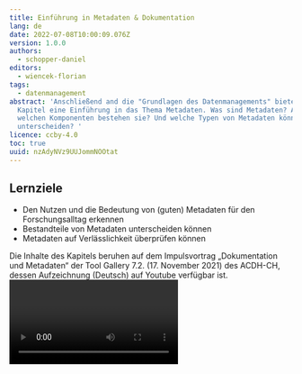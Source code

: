 ```yaml
---
title: Einführung in Metadaten & Dokumentation
lang: de
date: 2022-07-08T10:00:09.076Z
version: 1.0.0
authors:
  - schopper-daniel
editors:
  - wiencek-florian
tags:
  - datenmanagement
abstract: 'Anschließend and die "Grundlagen des Datenmanagements" bietet dieses
  Kapitel eine Einführung in das Thema Metadaten. Was sind Metadaten? Aus
  welchen Komponenten bestehen sie? Und welche Typen von Metadaten können wir
  unterscheiden? '
licence: ccby-4.0
toc: true
uuid: nzAdyNVz9UUJommNOOtat
---
```

## Lernziele

- Den Nutzen und die Bedeutung von (guten) Metadaten für den Forschungsalltag erkennen
- Bestandteile von Metadaten unterscheiden können
- Metadaten auf Verlässlichkeit überprüfen können

<SideNote type="tip" title="Tipp: ">
Die Inhalte des Kapitels beruhen auf dem Impulsvortrag „Dokumentation und Metadaten“ der Tool Gallery 7.2. (17. November 2021) des ACDH-CH, dessen Aufzeichnung (Deutsch) auf Youtube verfügbar ist.
</SideNote>

<Video provider="youtube" id="gSpzRK7ujp0" caption="Aufzeichnung des Impulsvortrags von Daniel Schopper zu Dokumentation und Metadaten bei der Tool Gallery 7.2. am 17. November 2021" />

## Warum brauchen wir Metadaten?

_Man stelle sich vor: Eine Forscherin arbeitet an einem Projektantrag zu einem Aspekt der lateinischen Grammatik. Als Arbeitsgrundlage benötigt sie ein digitales Corpus von Texten. Naheliegenderweise möchte sie sich nicht die Mühe machen und ein solches Corpus selbst aufbauen, sondern bestehende Texte wiederverwenden. Sie macht sich daher auf die Suche nach digitalen Ressourcen, die sie für ihr Textcorpus heranziehen kann. Ihre Recherche im Internet ist erfolgreich und sie stößt auf eine interessante Textsammlung, aber beim Versuch, auf den Datensatz zuzugreifen, scheitert sie an einem Login-Formular. Bei einer anderen Ressource hat sie etwas mehr Glück hat und kann den Datensatz herunterladen. Aber welches Format hat nun diese Datei, die sie auf ihrem Rechner hat, und wie kann sie sie öffnen? In einem dritten Fall kann sie den Datensatz herunterladen und öffnen - aber dann stellt sich die Frage: wie wurden die Daten produziert? Sind sie vollständig? Nach welchen Richtlinien ist die Digitalisierung erfolgt und sind die Daten daher für ihre Forschung überhaupt aussagekräftig? Und nicht zuletzt: Bei der Veröffentlichung der Texte wurde keine Lizenz angegeben – darf sie den Datensatz also überhaupt für ihre Forschung und ggf. Publikation verwenden?_ 

Diese und ähnliche basalen Informationen den potentiellen Nutzer*innen zur Verfügung zu stellen ist eine von vielen Aufgaben von Metadaten. Eine vollständiger Metadatenbeschreibung eines Datensatzes erlaubt die schnelle Beantwortung von Fragen wie z.B.:  

- Sind die Daten für mich relevant?  
- Darf ich die Daten überhaupt verwenden? Und wenn ja, unter welchen Bedingungen bzw. Einschränkungen? 
- Sind die Daten stimmig? Stimmen die Methoden, die zur Datengenerierung verwendet wurden, überein?  
- Wie kann ich den Inhalt der Daten lesen und verarbeiten? Und was brauche ich, um ihre Struktur zu verstehen? 

<Quiz>
  <Quiz.Card validateButtonLabel="Überprüfen">
    <Quiz.MultipleChoice variant="mulitiple">
      <Quiz.Question>
        **Übung**

        Schlüpfen Sie in die Rolle der beschriebenen Forscherin: Sie finden bei Ihrer Interrecherche heraus, dass einer der Texte, die Sie in ihr Corpus aufnehmen möchten, bereits unter [https://latin.packhum.org/loc/899/1/0#0](https://latin.packhum.org/loc/899/1/0#0) im Volltext verfügbar ist. Sie sind sich nicht sicher, ob der Text verlässlich ist und machen sich auf die Suche nach Metadaten: Von welcher Quelle wurde der Volltext übernommen? Wer ist dafür verantwortlich? Unter welchen Bedingungen können Sie den Text weiterverarbeiten und in Ihr Corpus integrieren? Wo auf den Seiten des Corpus lassen sich ev. Hinweise dazu finden?
      </Quiz.Question>

      <Quiz.MultipleChoice.Option>
        Der Volltext, auf dem der PHI Latin Texts Corpus basiert, ist nicht mehr vom Urheberrecht geschützt. Daher kann ich den Corpus weiterverarbeiten und in meinen Corpus integrieren.
      </Quiz.MultipleChoice.Option>

      <Quiz.MultipleChoice.Option isCorrect>
        Ich darf den PHI Latin Texts Corpus nur für persönliche Zwecke verwenden.
      </Quiz.MultipleChoice.Option>

      <Quiz.MultipleChoice.Option>
        Eingriffe und Kürzungen der digitalen Edition in den Ursprungstext sind gut nachvollziehbar.
      </Quiz.MultipleChoice.Option>

      <Quiz.MultipleChoice.Option isCorrect>
        Die Quell-Edition des Volltextes lässt sich herausfinden.
      </Quiz.MultipleChoice.Option>

      <Quiz.Message type="correct">
        **Richtig!** Leider gibt es zu diesem Text bzw. zum gesamten PHI Latin Texts Corpus wenig bis gar keine Metadaten. Auf der Startseite des Corpus [https://latin.packhum.org/](https://latin.packhum.org/) findet sich ein sehr allgemeiner Hinweis, dass die Verwendung nur für persönliche Zwecke erlaubt ist.

        Auf der Übersichtsseite der Texte des Autors ([https://latin.packhum.org/author/899](https://latin.packhum.org/author/899)) findet sich versteckt als „Pop-Up“ zumindest die Angabe der Edition, von der der Volltext stammt – das Datum legt nahe, dass die ursprüngliche Edition noch vom Urheberrecht geschützt ist und der Text daher nicht verwendet werden kann. Über etwaige Eingriffe oder Kürzungen, die der digitale Volltext in den Text der Ursprungsedition ausweist, ist auf der Seite nichts zu finden.
      </Quiz.Message>

      <Quiz.Message type="incorrect">
        **Knapp daneben!** Diese Informationen sind aber in diesem Beispiel auch nur schwer zu finden, denn leider gibt es zu diesem Text bzw. zum gesamten PHI Latin Texts Corpus wenig bis gar keine Metadaten. Auf der Startseite des Corpus [https://latin.packhum.org/](https://latin.packhum.org/) findet sich ein sehr allgemeiner Hinweis, dass die Verwendung nur für persönliche Zwecke erlaubt ist.

        Auf der Übersichtsseite der Texte des Autors ([https://latin.packhum.org/author/899](https://latin.packhum.org/author/899)) findet sich versteckt als „Pop-Up“ zumindest die Angabe der Edition, von der der Volltext stammt – das Datum legt nahe, dass die ursprüngliche Edition noch vom Urheberrecht geschützt ist und der Text daher nicht verwendet werden kann. Über etwaige Eingriffe oder Kürzungen, die der digitale Volltext in den Text der Ursprungsedition ausweist, ist auf der Seite nichts zu finden.
      </Quiz.Message>
    </Quiz.MultipleChoice>
  </Quiz.Card>
</Quiz>


_Unsere Forscherin hat ihren Antrag schließlich abgeschlossen und mit Erfolg bei einem Fördergeber eingereicht: Das Projekt kann starten! Ihr Textcorpus nimmt Gestalt an und rasch finden sich andere Forscher*innen, die ihre Arbeit wiederverwenden möchten: Nun findet sie sich selbst in der Position, Metadaten zu ihrem Corpus erstellen zu müssen. Außerdem möchte der Fördergeber in einem Data Management Plan Auskunft darüber erhalten, wo die durch seine Mittel finanzierten Ergebnisse archiviert werden: Unsere Forscherin muss sich nun für ein mögliches Forschungsdatenrepositorium entscheiden und darüber informieren, welche Informationen in welchem Format das Respositorium für die Archivierung benötigt._ 

**Fazit:** Wir alle sind sowohl _Nutzer*innen_ als auch _Produzent*innen_ von Metadaten und brauchen für alle Schritte im [](https://howto.acdh.oeaw.ac.at/resource/posts/grundlagen-datenmanagement#b-datenlebenszyklus--datenmanagement)[Datenlebenszyklus](https://howto.acdh.oeaw.ac.at/resource/posts/grundlagen-datenmanagement#b-datenlebenszyklus--datenmanagement) grundlegende Kenntnisse, um Daten von anderen Projekten oder anderen Wissenschaftler*innen für unsere Forschung nachnutzen zu können bzw. mit anderen Personen an geteilten Daten zusammenarbeiten zu können.  

Selbst zwischen Mitarbeiter*innen ein und desselben Projekts entfalten sich E-Mail-Unterhaltungen mit Fragen wie: „Wo liegt die letzte Version von Datei X und welche Software brauche ich, um sie öffnen zu können?“ oder „Darf ich Datei Y aus dem Internet für … verwenden?“ Auch die [Übung zu den Grundlagen des Datenmanagements ](https://howto.acdh.oeaw.ac.at/resource/posts/datenmanagement-%C3%BCbung)hat bereits deutlich gezeigt, weshalb Metadaten wichtig sind: Nur mit Metadaten sind die Daten, die wir in unseren Projekten herstellen, überhaupt verständlich und im Verlauf bzw. am Ende des Projekts auffindbar und wieder- / weiterverwendbar.  

## Was sind Metadaten? Eine Bestandsaufnahme 

Aber was sind nun eigentlich Metadaten? Versuchen wir zunächst einmal eine Annäherung. Die einfache Antwort, die man häufig liest und die sich mit dem vorangegangen Beispiel deckt, lautet einfach: 

> Metadaten sind Daten über andere Daten. 

Das ist prinzipiell nicht falsch. Es stellt sich allerdings die Frage, ob diese Definition den Kern in vollem Umfang trifft, gerade wenn wir über geisteswissenschaftliche Metadaten sprechen? Deswegen folgt nun ein kurzer induktiv erstellter Überblick, wo überall Metadaten vorkommen können.  Denn “Metadaten sind überall”. 

![Datei-Metadaten - Windows Eigenschaften](images/metadata_computerdata.png "Abbildung 1: Metadaten über Dateien in den Eigenschaften einer Datei unter Windows. Bild: Daniel Schopper, CC-BY-4.0")

Metadaten gibt es beispielsweise über die Daten auf unserem Computer. Hier haben wir es mit Dateien in einem Dateisystem zu tun. Diese Dateien liegen in bestimmten Ordnern, auf festgelegten physischen Laufwerken. Sie haben eine Größe, verschiedene Datumsangaben, Angaben zu Autoren, und sogar beschreibende Angaben wie den Titel, Thema usw. In der Regel beschreiben die Metadaten in unseren Dateisystemen _Eigenschaften der physischen Datei_ und ihrer Entstehung bzw. Bearbeitung. Schlagwörter, Inhaltsangaben etc. beziehen sich hingegen auf den Inhalt, die semantische Ebene einer Datei wie z.B. eines Word-Dokuments. 

Klar ersichtlich wird auch am obigen Beispiel: Metadaten in Computersystemen sind in aller Regel in „Feldern“ aufgebaut, die einen Wert besitzen, der aus einem möglichen Wertebereich stammt: Im Feld „Created“ darf nur eine Datums- und Zeitangabe stehen, in „Size“ nur eine ganze Zahl, die – je nach Größenordnung – z.B. als Kilobyte, Megabyte oder Gigabyte angezeigt wird. 

![Metadaten in einem Digitalisat des retrodigitalisierten Nominalkatalogs der Universitätsbibliothek Wien](images/metadata_ansaldi.png "Abbildung 2: Metadaten in einem Digitalisat des retrodigitalisierten Nominalkatalogs der Universitätsbibliothek Wien. Bild: Daniel Schopper, CC-BY-4.0")

Metadaten begegnen uns aber auch in ganz anderer Form, wie Abbildung 2 zeigt. Hierbei handelt es sich um ein Digitalisat des historischen Nominalkatalogs der Universitätsbibliothek Wien: Bibliotheken gehören zu jenen Institutionen, die sich am längsten mit der Organisation von Metadaten befassen. Einerseits beziehen sich die Angaben darin auf die einzelnen _Exemplare_ eines Buches, um sie mithilfe ihrer Signaturen im Speicher auffindbar zu machen. Anderseits aber enthält das Katalogisat auch implizit Informationen über alle gleichartigen Exemplare dieser Publikation: Autor, Titel und Publikationsdatum sind keine Eigenschaften eines physischen Objekts, sondern der Abstraktion davon. Darüber hinaus finden wir in der Abbildung auch Informationen, die dabei unterstützen, sich im Metadatensatz selbst zurechtzufinden, z.B. Seitenzahlen oder der Kolumnentitel.  

![Metadaten in Google Bildersuche](images/metadata_katzen.png "Abbildung 3: Metadaten in einer Bildersuche. Bild: Daniel Schopper, CC-BY-4.0")

Aber auch wenn wir einfach eine Suchmaschine verwenden (siehe Abbildung 3), arbeiten wir in aller Regel mit Metadaten, um die Resultatliste nach bestimmten Parametern zu filtern: Im Fall der oben abgebildeten Bildersuche sind das technische Angaben (z.B. Aufnahmedatum, Größe, enthaltene Farben, Bildtypen, Bildformate), aber auch die Art der Lizenz oder die Herkunft der Daten. Im Normalfall werden die einzelnen Filter-Parameter nicht als Freitext eingeben, sondern aus einer Liste von möglichen Werten ausgewählt, sog. _kontrollierten Vokabularien_. 

![Metadaten eines Kunstwerks](images/metadata_culturalheritage.png "Abbildung 4: Metadaten in einer Detailansicht der „Cellini-Saliera” in der Online-Sammlung des Kunsthistorischen Museums. Screenshot: Daniel Schopper, CC-BY-4.0")

Natürlich gibt es auch im Sektor des Kulturerbes Metadaten: Beispielsweise die sogenannten [“Tombstone”-Informationen](https://www.artic.edu/articles/872/how-to-read-a-label) eines Objekts – ein Begriff, der ursprünglich von Beschreibungstexten im Museum kommt und sich in erweiterter Form auch in digitalen Sammlungen fortführt. Wie ein kleines Schildchen unterhalb eines Objektes oder Bildes in einem Museum bieten auch digitale Metadaten grundlegende Angaben wie z.B. beispielsweise Bezeichnung, Datierung oder relevante Personen, etc.  

### Zusammenfassung

Allen Metadaten ist gemein, dass sie die Dinge, die sie beschreiben, aus verschiedenen Dimensionen erschließen. Dazu gehören in aller Regel: 

- Benennungen (z.B. Kennzeichnung, Beschriftung, Titel, etc.) 
- Zeitliche Dimension (Datums- und Zeitangaben) 
- Größe / Umfang 
- Geographische Dimension 
- Verhältnis zu natürlichen Personen oder Institutionen / Körperschaften 
- Inhaltliche Dimension (z.B. Verschlagwortung) 
- Rechtliche Dimension (Besitzverhältnisse, Lizenzangaben) 

Sprechen also Metadaten nur über Daten, wie die anfängliche Definition nahelegt? – Nein, bei genauerer Betrachtung greift diese Definition zu kurz. Denn in aller Regel beschreiben Metadaten nicht nur die digitalen Objekte, zu denen sie gehören, sondern auch zahlreiche Aspekte von all jenen realen und abstrakten „Dingen“, die ein digitales Objekt repräsentiert oder die mit ihm in Verbindung stehen.  

Am Beispiel von digitalen Objekten aus dem Bereich des Kulturerbes wird das ganz deutlich: Wer mit der digitalen Repräsentation eines Kunstwerks arbeitet, interessiert sich in vielen Fällen besonders für jene Dimensionen, die gerade _nicht_ durch die Fotografie oder den Scanvorgang erfasst werden können: beispielsweise die physischen Eigenschaften des digitalisierten Objekts oder die Ereignisse und Personen, die mit ihm in Verbindung stehen (z.B. Herstellung, Kauf/Verkauf bzw. ). Dieses Wissen über die „realen“ Objekte wird den digitalen Objekten beigegeben, um sind in ihrer Gesamtheit und möglichst umfänglich im digtalen Raum erfassen zu können.  

**Merke:** Bei digitalen Objekten kann man grundsätzlich drei Ebenen unterscheiden: 

- **Physische Ebene:** Digitale Objekte bestehen aus Bytes, die auf einem Datenträger “abgelegt sind”, haben also eine physische Komponente: Das können Dateien auf einem USB-Stick oder einer Festplatte sein, aber genauso Datenströme, die über ein Netzwerk zwischen Geräten ausgetauscht werden. Auf dieser Ebene werden die Eigenschaften der Objekte (und daher die „Werte“ der Metadaten, die sie beschreiben) über die physische Ablage der Dateien bestimmt. 
- **Logische Ebene:** Diese Ebene bezieht sich auf den inneren Aufbau der Daten, der es ermöglicht, dass sie von einer Software gelesen, angezeigt und manipuliert werden können. Beispiel: Damit verschiedene Textverarbeitungsprogramme das selbe Dokument öffnen können, muss ein gemeinsames Format definiert sein: ein Regelwerk, das Funktionsbereiche definiert und sie auf entsprechende Datenstrukturen abbildet. Dieses Regelwerk muss allen Programmen „bekannt“ sein, die dieses Format lesen oder schreiben können sollen. 
- **„Konzeptionelle“ oder „semantische“ Ebene:** Dies ist die abstrakte Ebene des Dateiinhalts, die zunächst nur von Menschen durch Interpretation und „Hintergrundwissen“ erschlossen werden kann: Was bildet ein Foto oder Scan ab? 

## Aufbau von Metadaten 

Unabhängig vom technischen System oder Format, in welchem Metadaten gespeichert werden, ist der Aufbau von Metadaten stets derselbe. Um für die Nutzer und Ersteller verständlich und nützlich zu sein, müssen sich beide bei jedem Medatdatum auf folgende Informationen einigen: 

- Welche **Bedeutung** hat das Metadatum? Welche Dimension (s.o.) bzw. welche Eigenschaft des beschriebenen Objektes deckt es ab? – Wie wir weiter unten sehen werden, kann die semantische Ebene einer Metadatumsdefintion mehr oder weniger eng gefasst sein. Außerdem bedarf es einer klaren Definition, denn  "Feldnamen" allein können leicht mehrdeutig sein. (Z. B.: Beschreibt das Metadatum “Titel” den Titel einer Publikation oder den (Adels-/Standes- etc.) Titel einer Person?) 
- Hand in Hand mit der Frage der Beschreibungsdimension eines Metadatums geht die Definition, welche **Werte bzw. Wertebereiche** bei der Verwendung dieses Metadatums zulässig sein können, zumal die Semantik eines Medadtums hier Einschränkungen bedingt. So wird beispielsweise ein Metadatum, das sich auf ein Datum bezieht, ein standardisierters Datumsformat wie [ISO 8601](https://en.wikipedia.org/wiki/ISO_8601) als Wertebereich festlegen.
- Und nicht zuletzt müssen Metadaten in einem Computersystem gespeichert werden, um benützbar zu werden. Hier stellt sich die grundlegende Frage: Auf welche Art und Weise und unter Verwendung welcher **Zeichen** werden die Informationen des Metadatums in einem Computersystem repräsentiert? Sinnvollerweise ist die Definition eines Metadatums von der tatsächlichen Art, der Speicherung – der **syntaktischen Ebene** – unabhängig. Dementsprechend gibt es oftmals mehrere syntaktische Varianten eines und desselben Metadatums, die sich nicht in ihrer Semantik, aber sehr wohl in ihrem Basisdatenmodell (z.B. RDF oder XML, s.u.) und den durch sie bedingten syntaktischen Regeln unterscheiden.  

Um ein digitales Objekt beschreiben zu können, benötigt man mehr als ein einzelnes Metadatum, sondern ein ganzes _Metadaten-Schema_ oder _\-Vokabular._ In diesem bewegen sich die Definitionen von Metadaten-Elementen innerhalb eines gemeinsamen Metadatenschemas immer auch im Rahmen eines gemeinsamen **abstrakten Modells**, das die verschiedenen Metadaten-Elemente zu einem homogenen Ganzen verbindet. 

![Struktur von Metadaten](images/metadata_structure2.png "Abbildung 4: Struktur von Metadaten. Grafik: Daniel Schopper, CC-0 ")

Anhand der sukzessiven Entwicklung des [„Dublin Core“-Standards](https://www.dublincore.org/resources/metadata-basics/) lassen sich diese drei Ebenen gut illustrieren: 

### Exkurs: Struktur von Metadaten anhand von Dublin Core ([vgl. Pollin 2021](http://gams.uni-graz.at/o:konde.128) ) 

Als in den frühen 1990er Jahren deutlich wurde, dass dem massiven Zuwachs an Informationen im noch vergleichsweise jungen Internet mit den traditionellen Strategien von Katalogisierung und Informationsgewinnung an Bibliotheken nicht beizkommen war, wurde 1995 nach einem Workshop am _Online Computer Library Center_ (OCLC) in Dublin (Ohio) das _Dublin Core Metadata Element Set_ (DCMES) präsentiert und in einer Reihe von offiziellen Standards publiziert: Dabei handelte es sich um eine Sammlung der 15 am weitesten verbreiten Eingeschalten von Ressourcen, die so allgemein gehalten waren, dass sie für die Beschreibung von vielerlei digitalen und analogen Objekten (Webseiten, Büchern, Liedern, Bildern etc.) gleichermaßen nützlich sein würden. Ziel war eine abstrakte Definition der Eigenschaften ohne Vorgabe, wie diese in einem technischen System repräsentiert werden sollten: Die _syntaktische Ebene_ wurde bewusst offen gelassen. 

Eines der DCMES Elemente war „Datum“ und wurde definiert als „Zeitpunkt oder -abschnitt, der in Verbindung mit einem Ereignis im Lebenszyklus einer Ressource steht.“ ([DMCI Usage Board 2020](https://www.dublincore.org/specifications/dublin-core/dcmi-terms/#http://purl.org/dc/elements/1.1/date); übers. v. Daniel Schopper) Rasch war deutlich, dass diese Definition (und damit die semantische Ebene dieses Metadatums) zu lose definiert war, um in der Praxis nützlich zu sein. Daher wurden im Jahr 2003 mit Qualified Dublin Core die Elemente des DCMES um „Qualifikatoren“ verfeinert (vgl. [DCMI Qualifiers (2000-07-11)](https://www.dublincore.org/specifications/dublin-core/dcmes-qualifiers/2000-07-11/)), die die möglichen Bedeutungen von „Datum“ weiter unterteilten. Das Metadatum erhielt dadurch verschiedene Unterbedeutungen („Element refinements“) wie z.B. „Created“ („erzeugt am ...“), „available“ („verfügbar ab ...“) oder “Issued” („herausgegeben am ...“). 

Parallel dazu wurden **Werte bzw. -Wertebereiche** definiert, die für die verschiedene Eigenschaften zulässig waren: Als Standardformat eines Datums wurde beispielsweise die Notation „YYYY-MM-TT“ gesetzt. In anderen Fällen wurden geschlossene Listen von möglichen Werten (sog. _kontrollierte Vokabularien_) festgelegt (beispielsweise für die Angabe der Sprache oder des Typs einer Ressource), sodass die Austauschfähigkeit von Dublin Core-Daten erhöht wurde 

Über die Jahre hinweg wurde die konkrete **Syntax**, in der die Dublin Core Elemente verwendet werden können, offen gelassen: Die DC Elemente wurden und werden direkt in HTML-Seiten integriert, in XML-Schemata (s.u.) oder mithilfe von RDF als Linked Data publiziert. Allen syntaktischen Repräsentationen liegt jedoch das _[Dublin Core Abstract Model](https://www.dublincore.org/specifications/dublin-core/abstract-model/)_ zugrunde, das dafür sorgt, dass die verschiedenen syntaktischen Repräsentationen von _Dublin Core_ trotz ihrer unterschiedlichen Erscheinungsform miteinander kompatibel sind.  

### Vokabularien und Normdaten

Wenn Metadaten von Suchmaschinen aggregiert oder zwischen Systemen bzw. Benutzern ausgetauscht werden sollen bzw. große Datenmengen anhand bestimmter Kriterien gefiltert werden sollen, sind in aller Regel kontrollierte Vokabularien im Spiel. Als ein augenscheinliches Beispiel kann der Bibliothekskatalog der ÖAW herangezogen werden: In diesem werden verschiedene Beständen (Bibliotheksbestand, Datenbanken, elektronische Ressourcen) in einem gemeinsamen Suchinterface zusammengefasst. Jeder Datenbestand folgt einem eigenen Metadatenschema mit eigenen Wertebereichen (s.o.). Um es zu ermöglichen, dass eine Menge von Suchresultaten anhand des Metadatums „Format“ gefiltert werden kann, müssen die verschiedene Werte auf eine gemeinsame Liste von möglichen Werten homogenisiert (sog. „gemappt“) werden, deren Bedeutung in etwa gleich ist.  

<Figure src="images/metadaten_oeawacademycat.png" alt="ÖAW Academy-CATalogPlus - Suche nach Wasserfall">
Abbildung 5: [Katalog von Bibliothek und Archiv der ÖAW](https://www.oeaw.ac.at/resources). Bild: Daniel Schopper, CC-BY-4.0
</Figure>

Zu diesem Zweck wird ein Vokabular erstellt, dessen einzelne Einträge (Terme) klar definiert sind und dessen Einträge untereinander bzw. zu anderen Vokabularien in Verbindung gesetzt werden können. 

<Figure src="images/metadata_vokabularien.png">
Abbildung 7: Screenshot des Konzepts [“Aussageobjekte” aus dem DARIAH BBT](https://vocabs.dariah.eu/bbt/en/page/?clang=de&uri=https%3A%2F%2Fvocabs.dariah.eu%2Fbbt%2FConcept%2F000022). Bild: Daniel Schopper, CC-BY-4.0
</Figure>

Häufig werden Vokabularien im Bereich der Metadaten mit [SKOS - Simple Knowledge Organization](https://www.w3.org/2004/02/skos/) – erstellt, das die wichtigsten semanitschen Verbindungen zwischen Termen bereitstellt. So werden ähnliche Terme mit der Relation `skos:closeMatch` verbunden; gleiche Terme mit `skos:exactMatch.`

Werden Vokabularien publiziert können andere Personen und Projekte die dort verwendeten Definitionen aufgreifen und so ihre Daten auf einer konzeptionellen Ebene mit einander kompatibel machen. Bekannte Beispiele für häufig genutzte Vokabularien sind beispielsweise der [Getty AAT](https://www.getty.edu/research/tools/vocabularies/aat/) (Art & Architecture Thesaurus) oder [DARIAH BBT](https://vocabs.dariah.eu/bbt/en/) (Backbone Thesaurus).  

![Varianten in der Schreibweise von Arthur Schnitzler in der DNB](images/dnb-schnitzler.png "Abbildung 6: Varianten in der Schreibweise von Arthur Schnitzler in der DNB. Bild: Daniel Schopper, CC-BY-4.0")

Ähnlich wie Konzepte können auch die Namen von Personen, Orten und Körperschaften ambig, also mehrdeutig sein. Gerade bei der Aggregation (Sammlung) von Metadaten – wie etwa im oben genannten Bibliothekskatalog – ist die Identifikation von Einzelpersonen oder einzelnen Arbeiten durch eine ein-eindeutige Schreibweise und/oder einen alphanumerischen Identifikator zentral. Auch hier hat das Bibliothekswesen bereits viel “Vorarbeit” geleistet. Hervorzuheben sind hier beispielsweise die **Normdaten**, auf Englisch “authority control files”. Beispiele sind hier [Gemeinsame Normdatei](https://gnd.network/) ([GND)](https://gnd.network/), [Library of Congress Subject Headings (LCSH)](https://www.loc.gov/aba/cataloging/subject/), oder [Virtual International Authority File (VIAF)](http://viaf.org/). Diese kommen aus dem Bereich der Bibliothekskatalog, aber finden zunehmend auch im semantischen Web Anwendung. In Bibliothekskatalogen finden sich unterschiedlichste Namensschreibungen, Fehlschreibungen, Pseudonyme, unterschiedliche Sprachen. Um diese Ansetzungsformen alle auf eine einzige Identität zusammenzubringen, wird eine autoritative Form als Normdatum angesetzt.  Dies kann in Form einer eindeutigen Namensansetzung sein, in Form einer innerhalb eines Normdatensatzes eindeutigen Nummer, oder – wie es nun im Semantic Web der Fall ist, in Form einer URI-Adresse. Dies gibt es für Personen, aber auch in generalisierter Form für Orte, Themengebiete oder aber generelle Terminologien, die auch aus dem Bibliotheksbereich hinaus gehen. Beispiele für generische Ressourcen sind z.B. [GeoNames](http://www.geonames.org/) (Ortsnamen) oder auch [Wikidata](https://www.wikidata.org/), welche Identifikatoren für die unterschiedlichsten Dinge, Konzepte, zeitlichen Ereignisse etc. vergibt. 

## Typen von Metadaten

![Metadatentypen](images/metadata_metadatatypes.png "Abbildung 8: Metadatentypen. Grafik von Daniel Schopper, CC-BY-4.0 ")

Die Literatur unterscheidet zumeist zwischen vier Gruppen von Metadaten:  

- **deskriptive Metadaten**, welche die Daten an sich beschreiben. 
- **administrative Metadaten**, die auf das Handling, die unterliegenden Prozesse und organisatorische Aspekte der Daten, ihrer Generierung, Verarbeitung oder Nachnutzung eingehen. 
- **strukturelle Metadaten**, die die interne Struktur der Metadaten beschreiben. 
- **technische Metadaten**, die Aussagen über die technische Repräsentation und Beschaffenheit eines digitalen Objekts treffen. 

Zusätzlich könnte man als fünfte Dimension die Archivmetadaten unterscheiden, die der Autor für diese Übersicht aber unter die vier genannten Hauptgruppen subsumiert.  

Diese vier Gruppen wollen wir uns nun genauer ansehen. Welche Fragen über die Daten werden dort beantwortet? 

**Deskriptive Metadaten** umfassen vereinfacht gesagt das, was wir oft mit bibliographischen Metadaten ausdrücken. Diese sind letztendlich eine Identifikation und Beschreibung dessen, was wir sehen. Sie beschreiben also, um was es sich bei den spezifischen Daten handelt. Dies umfasst beispielsweise: 

- Wie wird das Objekt / Datum genannt? 
- Wer war in dessen Erstellung involviert? 
- Wann wurde es publiziert? 
- Worum geht es? - Dies umfasst inhaltliche Aspekte wie Themen, Schlagwörter etc. 
- Wie ist die Erscheinungsform? - Diese kann abhängig vom Objekt sehr unterschiedlich sein. Beispiele sind Sprache, Farbe, Seitenzahlen (bei Printprodukten), etc. 

**Administrative Metadaten** beschreiben die Einbettung in prozedurale und organisatorische Aspekte. Letztendlich geht es darum, wie die Daten behandelt werden.  

- Wo sind die Daten auffindbar?  
- Wer darf die Daten unter welchen Konditionen verwenden?  

  - Wer hat z.B. in einem größeren Projekt, in dem jeder nur bestimmte Teilbereiche eines Datenbestands bearbeiten darf und soll, die Bearbeitungsrechte? 
- Was ist der Status der Daten innerhalb ihres Lebenszyklus? 
- Wie wurden die Daten bisher verarbeitet? 

  - Was ist die Geschichte des Datenobjekts? 
  - Wurde es in ein Repositorium aufgenommen? 
  - Welche Bearbeitungs/Verarbeitungsschritte wurden vor der Aufnahme in ein Archiv vorgenommen (Wichtig bei Archivmetadaten)? 
- Wo ist die Quelle der Daten (wo kommen sie her)? (Provenienz) - Daten werden wiederverwendet und nachgenutzt. Gerade dafür ist es wichtig die Herkunft der Daten klar zu dokumentieren. 

**Strukturelle Metadaten** beschreiben wie Daten sich zusammensetzen. 

- Wie sind Objekte intern strukturiert? -  Wenn wir das Beispiel eines Buches hernehmen, so könnte man sagen, das Buch besteht aus einer Anzahl von Seiten oder aus Kapiteln. Die interne Struktur ist hier eine physischen Datenstruktur die sich dann beispielsweise in einer Ordnerstruktur abbildet. 
- In welcher Beziehung stehen die Daten oder Objekte zu anderen Daten? - Sind sie beispielsweise Teil einer Kollektion oder eines größeren Zusammenhangs? Gibt es andere Versionen oder Vorversionen dieser Daten oder dieses Objekts an einem anderen Speicherort? 

**Technische Metadaten** beschreiben wie ein Objekt aus technischer Sicht beschaffen ist, damit ein Computer dieses lesen kann. Dazu gehören beispielsweise 

- Dateiformat  
- Enkodierung – Also beispielsweise in welches Zeichenformat wurde für die Kodierung eines Textes verwendet? 
- Aufnahmetechnologie – Ein klassisches technisches Metadatum beispielsweise aus Fotokameras ist die Information wie ein Digitalisat aufgenommen wurde. 
- Sampling / Auflösung - Dies beschreibt, wie genau die Übersetzung vom Analogen ins Digitale war. Sample-Raten bei Audio oder die Auflösung bei Bildern sind Beispiele 

### Metadaten-Syntax 

Im Hinblick auf die Syntax von Metadaten gibt es unterschiedliche Varianten, wie diese kodiert oder abgebildet werden können. 

- **unstrukturierte Metadaten** - z.B. eine README-Datei. Diese ist zwar menschenlesbar und hoffentlich für Menschen verständlich verfasst aber nicht maschinenlesbar. Insofern lässt sie sich nicht ohne zusätzlichen Aufwand von einem Computer auswerten. 
- **semi-strukturierte Daten** – z.B. [XML](https://www.w3schools.com/xml/xml_whatis.asp) oder [JSON](https://www.json.org/json-en.html). Auf diese Form der Syntax werden wir in diesem Kapitel noch näher eingehen. 
- **Strukturierte Metadaten** – z.B. tabellarische Informationen sowie [RDF](https://www.w3schools.com/xml/xml_rdf.asp) (XML, Turtle (TTL), JSONLD). Hier steht die Struktur im Vordergrund. 

Metadaten können entweder in die Daten oder digitalen Objekte, die sie beschreiben, eingebettet oder eigenständig (self-contained) sein, also in einer separaten Datei abgespeichert werden die neben den jeweiligen digitalen Objekten existiert. Beide Varianten haben ihre Vor- und Nachteile. Eingebettete Metadaten können - banal gesagt – nicht verloren gehen. Wenn sie in einer separaten Datei abgespeichert werden, sind sie ggf. leichter bearbeitbar und leichter zugänglich. 

Im Folgenden werden kurz die unterschiedlichen syntaktischen Varianten beleuchtet, um Einsteiger*innen in die Materie einen grundlegenden Einblick in das Thema zu geben. 

#### XML

Eines der wichtigsten Datenformate in der (kurzen) Geschichte der Metadaten im informationstechnischen Sinne ist sicherlich [XML](https://www.w3schools.com/xml/xml_whatis.asp). Viele Metadatenschemata bauen auf dieses grundlegende Format auf. XML steht für eXtensible Markup Language – ein Webstandard, der vom World Wide Web Consortium entwickelt und 1998 erstmals als Empfehlung veröffentlicht wurde. Es ist ein Regelwerk wie man Vokabularien oder Schemata beschreiben kann. Es definiert eine Reihe von syntaktischen Regeln an anhand derer man reine Textdokumente strukturieren kann, um sie danach menschen- und maschinenlesbar verwenden zu können. 

Ein einfaches, fiktives Beispiel: 

```
<absatz>
    <zeile nummer="001">Dies ist eine <stichwort>Einleitung</stichwort> zu <format>XML</format>.</zeile>
</absatz>
```

 Wenn wir einen Absatz in XML kodieren wollen, so können wir dies mit sogenannten Tags machen. Die grundsätzliche Regel ist, dass es immer einen Start- und einen End-Tag gibt, die den Inhalt umschließen. Spitzklammern markieren einen Tag, z.B. <paragraph> in diesem Fall. Der End-Tag wird mit einem Schrägstrich vor dem Tag-Namen markiert - </paragraph>. Durch die Start- und End-Tags werden Informationseinheiten klar abgegrenzt und diese sind zudem streng hierarchisch ineinander verschachtelt. XML zeichnet sich gegenüber anderen technischen Datenmodellen dadurch aus, dass es sowohl dokumentenorientiert als auch datenorientiert verwendet werden kann. Ein Dokument hat eine Reihenfolge von oben nach unten, was bei anderen Datenstrukturen nicht der Fall ist. Zudem ist XML eine Markup-Sprache, was es ermöglicht Text um zusätzliche Informationen anzureichern.   

#### JSON

Ein weiteres Datenformat ist [JSON (JavaScript Object Notation)](https://www.json.org/json-en.html). Dieses Format kommt aus der Programmierung, und ist eigentlich eine Subset der Programmiersprache JavaScript. JSON ist genauso hierarchisch aber einfacher aufgebaut als XML. Es ist wie XML ein reines Textformat, das vor allem für datenorientierte Applikationen angewendet wird. Die Syntax besteht aus sogenannten “key-value pairs”. Das heißt, es gibt jeweils einen Schlüssel bzw. ein Label und einen Wert dazu. Diese Wertepaare können auch ineinander verschachtelt sein. Das Format ist entsprechend für einen Computer einfach zu verarbeiten, aber kennt die Mischung zwischen Freitext und Zusatzinformation nicht. 

Hier ein Beispiel der Kodierung der bei XML eingeführten Absatzstruktur in JSON: 

```
{ 
  "type": "paragraph",
  "number": 1,
  "content": [
    { 
      "type" : "line",
      "number": 1,
      "content": "This is an introduction to JSON.",
      "keywords" : ["introduction"]
    }
  ]
}
```

#### RDF 

Der dritte wichtige Standard in dem Zusammenhang ist [RDF (Resource Description Framework](https://www.w3schools.com/xml/xml_rdf.asp), W3C Consortium). RDF ist die Grundsäulen des Semantic Web sowie Linked Open Data und ist von der Datenstruktur her vielleicht sogar die intuitivste Form. Die Datenstruktur basiert auf sogenannten Triples. Diese sind wie Aussagesätze mit einem Subjekt, einem Prädikat und einem Objekt strukturiert. Jede Entität innerhalb dieser Aussagen ist über eine URI (Unified Resource Identifier, also eine Art Webadresse) eindeutig identifiziert, sodass immer klar ist, worüber eine Aussage getroffen wird.  

Mittels dieser sehr einfachen Aussagen-Struktur kann man dann immer weitere Kreise an Aussagen ziehen. Letztendlich stellen diese Aussagen gerichtete Grafen dar, die bestimmte Entitäten miteinander in Beziehung setzen. 

![Aufbau von RDF](images/tg7-2_03_metadaten_schopper.png "Abbildung 9: Aufbau und Beispiel von RDF in den ARCHE Metadaten. Bild: Daniel Schopper, CC-BY-4.0 ")

Das in Abbildung 9 gezeigte kurze Beispiel aus den [ARCHE](https://arche.acdh.oeaw.ac.at/)-Metadaten zeigt die Struktur sehr schön: 

Wir haben zum einen ein Objekt aus der Arche mit einer bestimmten Nummer (111841) als Subjekt. `arche:` ist einsog. _Präfix_, also ein Platzhalter für einen Identifikator, der durch die Abkürzung besser lesbar wird. 

Dieses Objekt hat mehrere Eigenschaften, die in den Prädikaten definiert werden: 

- Einen Titel (`hasTitle`) 
- Einen Typ (`type`) 
- Eine bestimmte Anzahl an Objekten (`hasNumberOfItems`) 
- Einen bestimmten Identifikator (`hasIdentifier`) 

Als Objekt wird entweder ein String-Wert – also eine Zeichenfolge – zugewiesen oder ein Verweis auf das nächste Objekt, wodurch Objektverkettungen oder -bezüge hergestellt werden. 

Für die Ausformung dieser Aussagen in RDF gibt es unterschiedliche Syntax-Formen: [XML](https://www.w3schools.com/xml/xml_rdf.asp), [JSONLD](https://json-ld.org/) oder [TTL (Turtle)](https://www.w3.org/TR/turtle/) - letztere ist jene auch für Menschen gut lesbare konzise Schreibweise, die auch im obigen Beispiel verwendet wurde. 

<SideNote type="tip" title="Tipp - Praktischer Umgang mit RDF Daten">
Was kann man mit RDF-Daten in der Praxis "tun"? 

Im Kapitel "Prosopographic Modeling - Introduction" gibt es eine [Einführung zu SPARQL](https://howto.acdh.oeaw.ac.at/de/resource/posts/prosopographic-modelling-introduction#sparql-basics) - eine Such-Sprache die auf RDF-Daten operiert.
</SideNote>

<SideNote type="tip" title="Tipp - Weitere Literatur">
Ein Vergleich der drei RDF-Formate findet sich bei [Angus Addlesee 2018.](https://medium.com/wallscope/understanding-linked-data-formats-rdf-xml-vs-turtle-vs-n-triples-eb931dbe9827)
</SideNote>

## Persistente Identifikatoren

![Schematische Beschreibung eines Persistent Identifiers](images/metadata_pid.png "Abbildung 10: Schematische Beschreibung eines Persistent Identifiers. Bild: Daniel Schopper, CC-BY-4.0 ")

Im Hinblick auf die technische Infrastruktur ist die Verwendung von Persistenten Identifkatoren zentral für stabile Metadaten und die langfristige Auffindbarkeit von Ressourcen.  

In vielen Fällen sind Adressen im Netz instabil und nicht dauerhaft. Das heißt Adressen können sich ändern oder umziehen, Institutionen können aufgelöst werden etc. Metadaten sollten aber stabil referenziert werden. Um dieser Flüchtigkeit der Adressen entgegenzuwirken, gibt es unterschiedliche Arten von persistenten Identifikatoren, die im Prinzip alle über eine Art von indirekter Adressierung funktionieren. In dem Falle bleibt der persistente Identifikator stabil, aber es wird ein Service zwischengeschaltet, der über eine Adressdatenbank die aktuelle “flüchtige” Adressierung des Objekts im Web auflöst (Resolving Service). Ein Beispiel ist [DOI](https://www.doi.org/), das aus dem Bereich des Bibliothekswesens und der Publikationen bekannt sein dürfte. Es gibt aber noch andere Systeme wie [handle.net](https://handle.net/), [URN](https://www.dnb.de/EN/Professionell/Services/URN-Service/urn-service_node.html), [ARK](https://arks.org/), [PURL](http://www.purlz.org/).